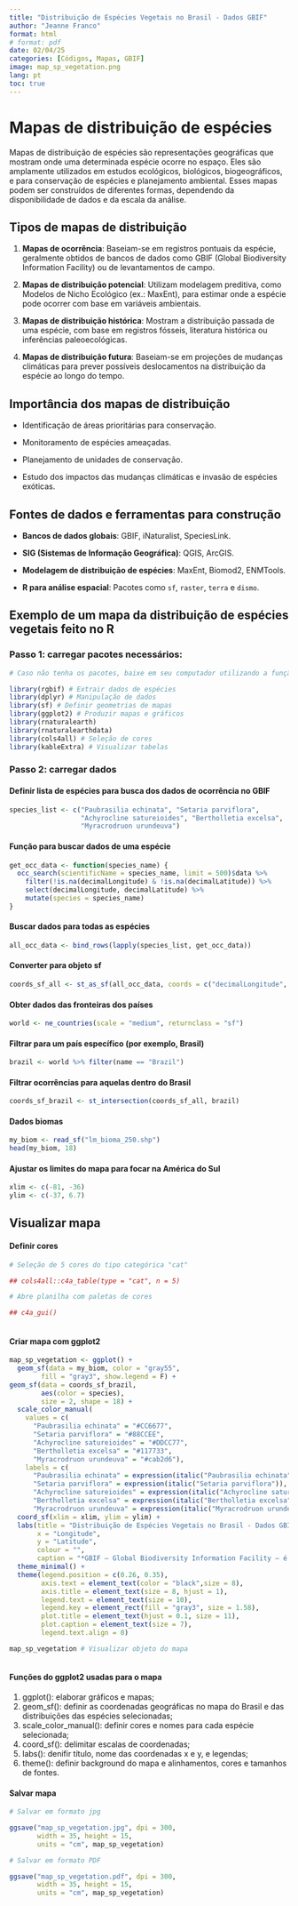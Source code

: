 ---
title: "Distribuição de Espécies Vegetais no Brasil - Dados GBIF"
author: "Jeanne Franco"
format: html 
# format: pdf
date: 02/04/25
categories: [Códigos, Mapas, GBIF]
image: map_sp_vegetation.png 
lang: pt
toc: true
---

# Mapas de distribuição de espécies

Mapas de distribuição de espécies são representações geográficas que mostram onde uma determinada espécie ocorre no espaço. Eles são amplamente utilizados em estudos ecológicos, biológicos, biogeográficos, e para conservação de espécies e planejamento ambiental. Esses mapas podem ser construídos de diferentes formas, dependendo da disponibilidade de dados e da escala da análise.

## **Tipos de mapas de distribuição**

1.  **Mapas de ocorrência**: Baseiam-se em registros pontuais da espécie, geralmente obtidos de bancos de dados como GBIF (Global Biodiversity Information Facility) ou de levantamentos de campo.

2.  **Mapas de distribuição potencial**: Utilizam modelagem preditiva, como Modelos de Nicho Ecológico (ex.: MaxEnt), para estimar onde a espécie pode ocorrer com base em variáveis ambientais.

3.  **Mapas de distribuição histórica**: Mostram a distribuição passada de uma espécie, com base em registros fósseis, literatura histórica ou inferências paleoecológicas.

4.  **Mapas de distribuição futura**: Baseiam-se em projeções de mudanças climáticas para prever possíveis deslocamentos na distribuição da espécie ao longo do tempo.

## **Importância dos mapas de distribuição**

-   Identificação de áreas prioritárias para conservação.

-   Monitoramento de espécies ameaçadas.

-   Planejamento de unidades de conservação.

-   Estudo dos impactos das mudanças climáticas e invasão de espécies exóticas.

## **Fontes de dados e ferramentas para construção**

-   **Bancos de dados globais**: GBIF, iNaturalist, SpeciesLink.

-   **SIG (Sistemas de Informação Geográfica)**: QGIS, ArcGIS.

-   **Modelagem de distribuição de espécies**: MaxEnt, Biomod2, ENMTools.

-   **R para análise espacial**: Pacotes como `sf`, `raster`, `terra` e `dismo`.

## Exemplo de um mapa da distribuição de espécies vegetais feito no R

### Passo 1: carregar pacotes necessários:

```{r message=FALSE, warning=FALSE}

# Caso não tenha os pacotes, baixe em seu computador utilizando a função install.packages("nome_pacote")

library(rgbif) # Extrair dados de espécies
library(dplyr) # Manipulação de dados
library(sf) # Definir geometrias de mapas
library(ggplot2) # Produzir mapas e gráficos
library(rnaturalearth)
library(rnaturalearthdata)
library(cols4all) # Seleção de cores
library(kableExtra) # Visualizar tabelas
```

### Passo 2: carregar dados

#### Definir lista de espécies para busca dos dados de ocorrência no GBIF

```{r message=FALSE, warning=FALSE}

species_list <- c("Paubrasilia echinata", "Setaria parviflora", 
                  "Achyrocline satureioides", "Bertholletia excelsa", 
                  "Myracrodruon urundeuva")

```

#### Função para buscar dados de uma espécie

```{r message=FALSE, warning=FALSE}

get_occ_data <- function(species_name) {
  occ_search(scientificName = species_name, limit = 500)$data %>%
    filter(!is.na(decimalLongitude) & !is.na(decimalLatitude)) %>%
    select(decimalLongitude, decimalLatitude) %>%
    mutate(species = species_name)
}
```

#### Buscar dados para todas as espécies

```{r message=FALSE, warning=FALSE}

all_occ_data <- bind_rows(lapply(species_list, get_occ_data))

```

#### Converter para objeto sf

```{r message=FALSE, warning=FALSE}

coords_sf_all <- st_as_sf(all_occ_data, coords = c("decimalLongitude", "decimalLatitude"), crs = 4326)

```

#### Obter dados das fronteiras dos países

```{r message=FALSE, warning=FALSE}

world <- ne_countries(scale = "medium", returnclass = "sf")

```

#### Filtrar para um país específico (por exemplo, Brasil)

```{r message=FALSE, warning=FALSE}

brazil <- world %>% filter(name == "Brazil") 

```

#### Filtrar ocorrências para aquelas dentro do Brasil

```{r message=FALSE, warning=FALSE}

coords_sf_brazil <- st_intersection(coords_sf_all, brazil)

```

#### Dados biomas

```{r message=FALSE, warning=FALSE}

my_biom <- read_sf("lm_bioma_250.shp") 
head(my_biom, 18)

```

#### Ajustar os limites do mapa para focar na América do Sul

```{r message=FALSE, warning=FALSE}

xlim <- c(-81, -36)
ylim <- c(-37, 6.7)   

```

## Visualizar mapa

#### Definir cores

```{r message=FALSE, warning=FALSE}
# Seleção de 5 cores do tipo categórica "cat"

## cols4all::c4a_table(type = "cat", n = 5) 

# Abre planilha com paletas de cores

## c4a_gui() 
   
```

#### Criar mapa com ggplot2

```{r message=FALSE, warning=FALSE}

map_sp_vegetation <- ggplot() +
  geom_sf(data = my_biom, color = "gray55", 
        fill = "gray3", show.legend = F) +
geom_sf(data = coords_sf_brazil, 
        aes(color = species), 
        size = 2, shape = 18) +  
  scale_color_manual(
    values = c(
      "Paubrasilia echinata" = "#CC6677",
      "Setaria parviflora" = "#88CCEE", 
      "Achyrocline satureioides" = "#DDCC77",
      "Bertholletia excelsa" = "#117733",
      "Myracrodruon urundeuva" = "#cab2d6"),
    labels = c(
      "Paubrasilia echinata" = expression(italic("Paubrasilia echinata")),
      "Setaria parviflora" = expression(italic("Setaria parviflora")),
      "Achyrocline satureioides" = expression(italic("Achyrocline satureioides")),
      "Bertholletia excelsa" = expression(italic("Bertholletia excelsa")),
      "Myracrodruon urundeuva" = expression(italic("Myracrodruon urundeuva")))) +
  coord_sf(xlim = xlim, ylim = ylim) +
  labs(title = "Distribuição de Espécies Vegetais no Brasil - Dados GBIF*",
       x = "Longitude",
       y = "Latitude",
       colour = "",
       caption = "*GBIF – Global Biodiversity Information Facility – é uma rede internacional e uma infra-estrutura de dados financiada\n pelos governos de todo o mundo e que visa fornecer a qualquer pessoa, em qualquer lugar, acesso aberto\n a dados sobre todos os tipos de vida na Terra.") +
  theme_minimal() +
  theme(legend.position = c(0.26, 0.35),
        axis.text = element_text(color = "black",size = 8),
        axis.title = element_text(size = 8, hjust = 1),
        legend.text = element_text(size = 10),
        legend.key = element_rect(fill = "gray3", size = 1.58),
        plot.title = element_text(hjust = 0.1, size = 11),
        plot.caption = element_text(size = 7),
        legend.text.align = 0) 

map_sp_vegetation # Visualizar objeto do mapa
   
```

#### Funções do ggplot2 usadas para o mapa

1.  ggplot(): elaborar gráficos e mapas;
2.  geom_sf(): definir as coordenadas geográficas no mapa do Brasil e das distribuições das espécies selecionadas;
3.  scale_color_manual(): definir cores e nomes para cada espécie selecionada;
4.  coord_sf(): delimitar escalas de coordenadas;
5.  labs(): denifir título, nome das coordenadas x e y, e legendas;
6.  theme(): definir background do mapa e alinhamentos, cores e tamanhos de fontes.

#### Salvar mapa

```{r message=FALSE, warning=FALSE}

# Salvar em formato jpg

ggsave("map_sp_vegetation.jpg", dpi = 300,
       width = 35, height = 15, 
       units = "cm", map_sp_vegetation)

# Salvar em formato PDF

ggsave("map_sp_vegetation.pdf", dpi = 300,
       width = 35, height = 15, 
       units = "cm", map_sp_vegetation)   

```
